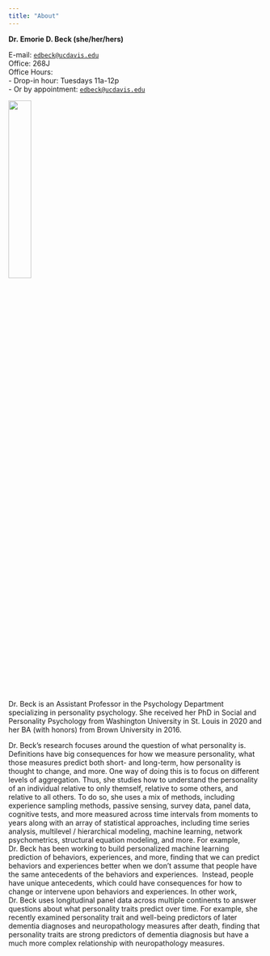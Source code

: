 ```yaml
---
title: "About"
---
```


::: {layout="[ 65,35 ]"}
::: {#first-column}
**Dr. Emorie D. Beck (she/her/hers)**

E-mail: [`edbeck@ucdavis.edu`](mailto:edbeck@ucdavis.edu)\
Office: 268J\
Office Hours:\
- Drop-in hour: Tuesdays 11a-12p\
- Or by appointment: [`edbeck@ucdavis.edu`](mailto:edbeck@ucdavis.edu)
:::

::: {#second=column}
![](static/Beck-headshot.jpg){width="30%"}
:::
:::

Dr. Beck is an Assistant Professor in the Psychology Department specializing in personality psychology. She received her PhD in Social and Personality Psychology from Washington University in St. Louis in 2020 and her BA (with honors) from Brown University in 2016. 

Dr. Beck's research focuses around the question of what personality is. Definitions have big consequences for how we measure personality, what those measures predict both short- and long-term, how personality is thought to change, and more. One way of doing this is to focus on different levels of aggregation. Thus, she studies how to understand the personality of an individual relative to only themself, relative to some others, and relative to all others. To do so, she uses a mix of methods, including experience sampling methods, passive sensing, survey data, panel data, cognitive tests, and more measured across time intervals from moments to years along with an array of statistical approaches, including time series analysis, multilevel / hierarchical modeling, machine learning, network psychometrics, structural equation modeling, and more. For example, Dr. Beck has been working to build personalized machine learning prediction of behaviors, experiences, and more, finding that we can predict behaviors and experiences better when we don't assume that people have the same antecedents of the behaviors and experiences.  Instead, people have unique antecedents, which could have consequences for how to change or intervene upon behaviors and experiences. In other work, Dr. Beck uses longitudinal panel data across multiple continents to answer questions about what personality traits predict over time. For example, she recently examined personality trait and well-being predictors of later dementia diagnoses and neuropathology measures after death, finding that personality traits are strong predictors of dementia diagnosis but have a much more complex relationship with neuropathology measures. 

